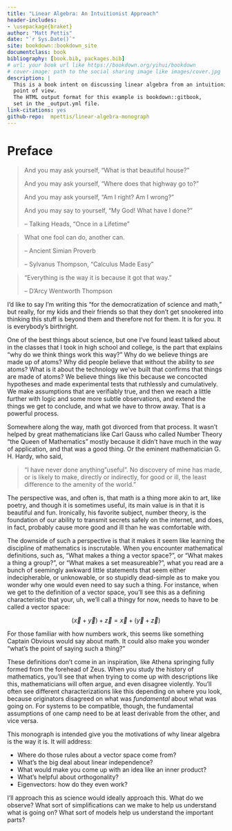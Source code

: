 --- 
title: "Linear Algebra: An Intuitionist Approach"
header-includes:
- \usepackage{braket}
author: "Matt Pettis"
date: "`r Sys.Date()`"
site: bookdown::bookdown_site
documentclass: book
bibliography: [book.bib, packages.bib]
# url: your book url like https://bookdown.org/yihui/bookdown
# cover-image: path to the social sharing image like images/cover.jpg
description: |
  This is a book intent on discussing linear algebra from an intuitionist
  point of view.
  The HTML output format for this example is bookdown::gitbook,
  set in the _output.yml file.
link-citations: yes
github-repo:  mpettis/linear-algebra-monograph
---

# Preface

> And you may ask yourself, "What is that beautiful house?"
>
> And you may ask yourself, "Where does that highway go to?"
>
> And you may ask yourself, "Am I right? Am I wrong?"
>
> And you may say to yourself, "My God! What have I done?"
> 
> -- Talking Heads, "Once in a Lifetime"


> What one fool can do, another can.
>
> -- Ancient Simian Proverb
>
> -- Sylvanus Thompson, "Calculus Made Easy"


> "Everything is the way it is because it got that way."
> 
> -- D'Arcy Wentworth Thompson

I'd like to say I'm writing this "for the democratization of science and math," but really, for my kids and their friends so that they don't get snookered into thinking this stuff is beyond them and therefore not for them.  It is for you.  It is everybody's birthright.

One of the best things about science, but one I've found least talked about in the classes that I took in high school and college, is the part that explains "why do we think things work this way?"  Why do we believe things are made up of atoms?  Why did people believe that without the ability to *see* atoms?  What is it about the technology we've built that confirms that things are made of atoms?  We believe things like this because we concocted hypotheses and made experimental tests that ruthlessly and cumulatively.  We make assumptions that are verifiably true, and then we reach a little further with logic and some more subtle observations, and extend the things we get to conclude, and what we have to throw away.  That is a powerful process.

Somewhere along the way, math got divorced from that process.  It wasn't helped by great mathematicians like Carl Gauss who called Number Theory "the Queen of Mathematics" mostly because it didn't have much in the way of application, and that was a good thing.  Or the eminent mathematician G. H. Hardy, who said,

> "I have never done anything "useful". No discovery of mine has made, or is likely to make, directly or indirectly, for good or ill, the least difference to the amenity of the world."

The perspective was, and often is, that math is a thing more akin to art, like poetry, and though it is sometimes useful, its main value is in that it is beautiful and fun.  Ironically, his favorite subject, number theory, is the foundation of our ability to transmit secrets safely on the internet, and does, in fact, probably cause more good and ill than he was comfortable with.

The downside of such a perspective is that it makes it seem like learning the discipline of mathematics is inscrutable.  When you encounter mathematical definitions, such as, "What makes a thing a vector space?", or "What makes a thing a group?", or "What makes a set measureable?", what you read are a bunch of seemingly awkward little statements that seem either indecipherable, or unknowable, or so stupidly dead-simple as to make you wonder why one would even need to say such a thing.  For instance, when we get to the definition of a vector space, you'll see this as a defining characteristic that your, uh, we'll call a thingy for now, needs to have to be called a vector space:

$$ (\vec{x} + \vec{y}) + \vec{z} = \vec{x} + (\vec{y} + \vec{z}) $$

For those familiar with how numbers work, this seems like something Captain Obvious would say about math.  It could also make you wonder "what's the point of saying such a thing?"

These definitions don't come in an inspiration, like Athena springing fully formed from the forehead of Zeus.  When you study the history of mathematics, you'll see that when trying to come up with descriptions like this, mathematicians will often argue, and even disagree violently.  You'll often see different characterizations like this depending on where you look, because originators disagreed on what was *fundamental* about what was going on.  For systems to be compatible, though, the fundamental assumptions of one camp need to be at least derivable from the other, and vice versa.

This monograph is intended give you the motivations of why linear algebra is the way it is.  It will address:

- Where do those rules about a vector space come from?
- What's the big deal about linear independence?
- What would make you come up with an idea like an inner product?
- What's helpful about orthogonality?
- Eigenvectors: how do they even work?

I'll approach this as science would ideally approach this.  What do we observe?  What sort of simplifications can we make to help us understand what is going on?  What sort of models help us understand the important parts?


